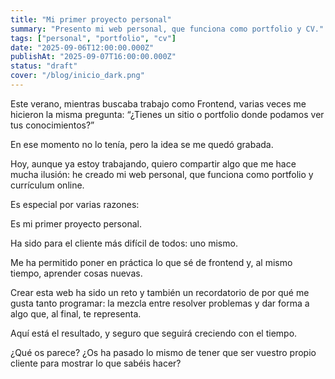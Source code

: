 ```yaml
---
title: "Mi primer proyecto personal"
summary: "Presento mi web personal, que funciona como portfolio y CV."
tags: ["personal", "portfolio", "cv"]
date: "2025-09-06T12:00:00.000Z"
publishAt: "2025-09-07T16:00:00.000Z"
status: "draft"
cover: "/blog/inicio_dark.png"
---
```


Este verano, mientras buscaba trabajo como Frontend, varias veces me hicieron la misma pregunta:
“¿Tienes un sitio o portfolio donde podamos ver tus conocimientos?”

En ese momento no lo tenía, pero la idea se me quedó grabada.

Hoy, aunque ya estoy trabajando, quiero compartir algo que me hace mucha ilusión: he creado mi web personal, que funciona como portfolio y currículum online.

Es especial por varias razones:

Es mi primer proyecto personal.

Ha sido para el cliente más difícil de todos: uno mismo.

Me ha permitido poner en práctica lo que sé de frontend y, al mismo tiempo, aprender cosas nuevas.

Crear esta web ha sido un reto y también un recordatorio de por qué me gusta tanto programar: la mezcla entre resolver problemas y dar forma a algo que, al final, te representa.

Aquí está el resultado, y seguro que seguirá creciendo con el tiempo.

¿Qué os parece?
¿Os ha pasado lo mismo de tener que ser vuestro propio cliente para mostrar lo que sabéis hacer?
